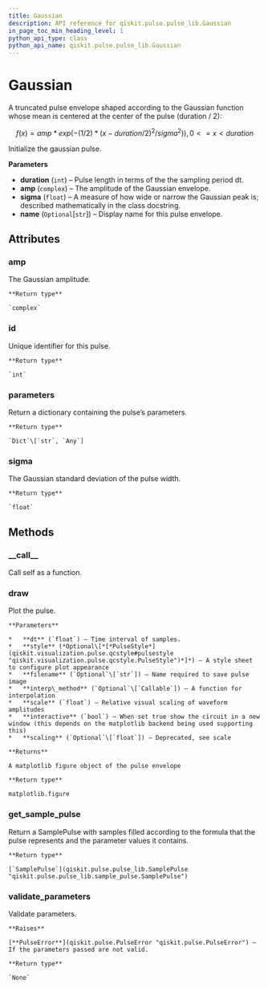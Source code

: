 ```yaml
---
title: Gaussian
description: API reference for qiskit.pulse.pulse_lib.Gaussian
in_page_toc_min_heading_level: 1
python_api_type: class
python_api_name: qiskit.pulse.pulse_lib.Gaussian
---
```


# Gaussian

<Class id="qiskit.pulse.pulse_lib.Gaussian" isDedicatedPage={true} github="https://github.com/qiskit/qiskit/tree/stable/0.14/qiskit/pulse/pulse_lib/parametric_pulses.py" signature="Gaussian(duration, amp, sigma, name=None)">
  A truncated pulse envelope shaped according to the Gaussian function whose mean is centered at the center of the pulse (duration / 2):

$$
f(x) = amp * exp( -(1/2) * (x - duration/2)^2 / sigma^2) )  ,  0 <= x < duration
$$

  Initialize the gaussian pulse.

  **Parameters**

  *   **duration** (`int`) – Pulse length in terms of the the sampling period dt.
  *   **amp** (`complex`) – The amplitude of the Gaussian envelope.
  *   **sigma** (`float`) – A measure of how wide or narrow the Gaussian peak is; described mathematically in the class docstring.
  *   **name** (`Optional`\[`str`]) – Display name for this pulse envelope.

  ## Attributes

  ### amp

  <Attribute id="qiskit.pulse.pulse_lib.Gaussian.amp" name="amp" signature="complex">
    The Gaussian amplitude.

    **Return type**

    `complex`
  </Attribute>

  ### id

  <Attribute id="qiskit.pulse.pulse_lib.Gaussian.id" name="id" signature="int">
    Unique identifier for this pulse.

    **Return type**

    `int`
  </Attribute>

  ### parameters

  <Attribute id="qiskit.pulse.pulse_lib.Gaussian.parameters" name="parameters" signature="Dict[str, Any]">
    Return a dictionary containing the pulse’s parameters.

    **Return type**

    `Dict`\[`str`, `Any`]
  </Attribute>

  ### sigma

  <Attribute id="qiskit.pulse.pulse_lib.Gaussian.sigma" name="sigma" signature="float">
    The Gaussian standard deviation of the pulse width.

    **Return type**

    `float`
  </Attribute>

  ## Methods

  ### \_\_call\_\_

  <Function id="qiskit.pulse.pulse_lib.Gaussian.__call__" name="__call__" signature="Gaussian.__call__(channel)">
    Call self as a function.
  </Function>

  ### draw

  <Function id="qiskit.pulse.pulse_lib.Gaussian.draw" name="draw" signature="Gaussian.draw(dt=1, style=None, filename=None, interp_method=None, scale=1, interactive=False, scaling=None)">
    Plot the pulse.

    **Parameters**

    *   **dt** (`float`) – Time interval of samples.
    *   **style** (*Optional\[*[*PulseStyle*](qiskit.visualization.pulse.qcstyle#pulsestyle "qiskit.visualization.pulse.qcstyle.PulseStyle")*]*) – A style sheet to configure plot appearance
    *   **filename** (`Optional`\[`str`]) – Name required to save pulse image
    *   **interp\_method** (`Optional`\[`Callable`]) – A function for interpolation
    *   **scale** (`float`) – Relative visual scaling of waveform amplitudes
    *   **interactive** (`bool`) – When set true show the circuit in a new window (this depends on the matplotlib backend being used supporting this)
    *   **scaling** (`Optional`\[`float`]) – Deprecated, see scale

    **Returns**

    A matplotlib figure object of the pulse envelope

    **Return type**

    matplotlib.figure
  </Function>

  ### get\_sample\_pulse

  <Function id="qiskit.pulse.pulse_lib.Gaussian.get_sample_pulse" name="get_sample_pulse" signature="Gaussian.get_sample_pulse()">
    Return a SamplePulse with samples filled according to the formula that the pulse represents and the parameter values it contains.

    **Return type**

    [`SamplePulse`](qiskit.pulse.pulse_lib.SamplePulse "qiskit.pulse.pulse_lib.sample_pulse.SamplePulse")
  </Function>

  ### validate\_parameters

  <Function id="qiskit.pulse.pulse_lib.Gaussian.validate_parameters" name="validate_parameters" signature="Gaussian.validate_parameters()">
    Validate parameters.

    **Raises**

    [**PulseError**](qiskit.pulse.PulseError "qiskit.pulse.PulseError") – If the parameters passed are not valid.

    **Return type**

    `None`
  </Function>
</Class>

